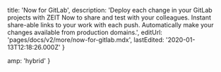 
  title: 'Now for GitLab',
  description:
    'Deploy each change in your GitLab projects with ZEIT Now to share and test with your colleagues. Instant share-able links to your work with each push. Automatically make your changes available from production domains.',
  editUrl: 'pages/docs/v2/more/now-for-gitlab.mdx',
  lastEdited: '2020-01-13T12:18:26.000Z'
}


  amp: 'hybrid'
}
